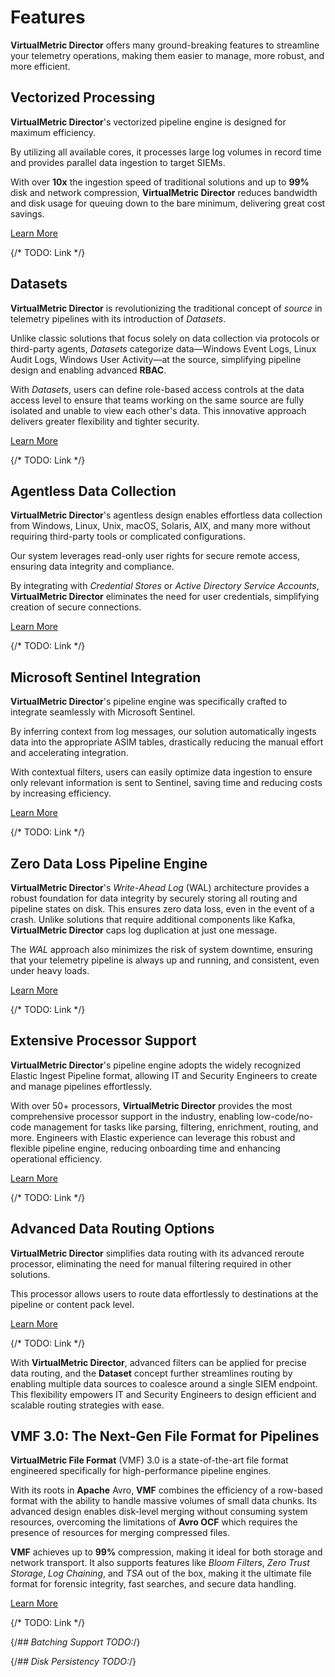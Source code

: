 # Features

**VirtualMetric Director** offers many ground-breaking features to streamline your telemetry operations, making them easier to manage, more robust, and more efficient.

## Vectorized Processing 

**VirtualMetric Director**'s vectorized pipeline engine is designed for maximum efficiency.

By utilizing all available cores, it processes large log volumes in record time and provides parallel data ingestion to target SIEMs.

With over **10x** the ingestion speed of traditional solutions and up to **99%** disk and network compression, **VirtualMetric Director** reduces bandwidth and disk usage for queuing down to the bare minimum, delivering great cost savings.

[Learn More](.)

{/* TODO: Link */}

## Datasets

**VirtualMetric Director** is revolutionizing the traditional concept of _source_ in telemetry pipelines with its introduction of _Datasets_.

Unlike classic solutions that focus solely on data collection via protocols or third-party agents, _Datasets_ categorize data&mdash;Windows Event Logs, Linux Audit Logs, Windows User Activity&mdash;at the source, simplifying pipeline design and enabling advanced **RBAC**.

With _Datasets_, users can define role-based access controls at the data access level to ensure that teams working on the same source are fully isolated and unable to view each other's data. This innovative approach delivers greater flexibility and tighter security.

[Learn More](.)

{/* TODO: Link */}

## Agentless Data Collection

**VirtualMetric Director**'s agentless design enables effortless data collection from Windows, Linux, Unix, macOS, Solaris, AIX, and many more without requiring third-party tools or complicated configurations. 

Our system leverages read-only user rights for secure remote access, ensuring data integrity and compliance.

By integrating with _Credential Stores_ or _Active Directory Service Accounts_, **VirtualMetric Director** eliminates the need for user credentials, simplifying creation of secure connections.

[Learn More](.)

{/* TODO: Link */}

## Microsoft Sentinel Integration

**VirtualMetric Director**'s pipeline engine was specifically crafted to integrate seamlessly with Microsoft Sentinel.

By inferring context from log messages, our solution automatically ingests data into the appropriate ASIM tables, drastically reducing the manual effort and accelerating integration.

With contextual filters, users can easily optimize data ingestion to ensure only relevant information is sent to Sentinel, saving time and reducing costs by increasing efficiency.

[Learn More](.)

{/* TODO: Link */}

## Zero Data Loss Pipeline Engine

**VirtualMetric Director**'s _Write-Ahead Log_ (WAL) architecture provides a robust foundation for data integrity by securely storing all routing and pipeline states on disk. This ensures zero data loss, even in the event of a crash. Unlike solutions that require additional components like Kafka, **VirtualMetric Director** caps log duplication at just one message.

The _WAL_ approach also minimizes the risk of system downtime, ensuring that your telemetry pipeline is always up and running, and consistent, even under heavy loads.

[Learn More](.)

{/* TODO: Link */}

## Extensive Processor Support

**VirtualMetric Director**'s pipeline engine adopts the widely recognized Elastic Ingest Pipeline format, allowing IT and Security Engineers to create and manage pipelines effortlessly.

With over 50+ processors, **VirtualMetric Director** provides the most comprehensive processor support in the industry, enabling low-code/no-code management for tasks like parsing, filtering, enrichment, routing, and more. Engineers with Elastic experience can leverage this robust and flexible pipeline engine, reducing onboarding time and enhancing operational efficiency.

[Learn More](.)

{/* TODO: Link */}

## Advanced Data Routing Options

**VirtualMetric Director** simplifies data routing with its advanced reroute processor, eliminating the need for manual filtering required in other solutions.

This processor allows users to route data effortlessly to destinations at the pipeline or content pack level.

[Learn More](.)

{/* TODO: Link */}

With **VirtualMetric Director**, advanced filters can be applied for precise data routing, and the **Dataset** concept further streamlines routing by enabling multiple data sources to coalesce around a single SIEM endpoint. This flexibility empowers IT and Security Engineers to design efficient and scalable routing strategies with ease.

## VMF 3.0: The Next-Gen File Format for Pipelines

**VirtualMetric File Format** (VMF) 3.0 is a state-of-the-art file format engineered specifically for high-performance pipeline engines.

With its roots in **Apache** Avro, **VMF** combines the efficiency of a row-based format with the ability to handle massive volumes of small data chunks. Its advanced design enables disk-level merging without consuming system resources, overcoming the limitations of **Avro OCF** which requires the presence of resources for merging compressed files.

**VMF** achieves up to **99%** compression, making it ideal for both storage and network transport. It also supports features like _Bloom Filters_, _Zero Trust Storage_, _Log Chaining_, and _TSA_ out of the box, making it the ultimate file format for forensic integrity, fast searches, and secure data handling.

[Learn More](.)

{/* TODO: Link */}

{/*## Batching Support TODO:*/}

{/*## Disk Persistency TODO:*/}
